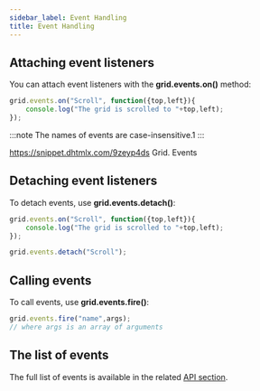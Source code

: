 ```yaml
---
sidebar_label: Event Handling
title: Event Handling
---
```



          

## Attaching event listeners

You can attach event listeners with the <strong>grid.events.on()</strong> method:

~~~js
grid.events.on("Scroll", function({top,left}){
    console.log("The grid is scrolled to "+top,left);
});
~~~

:::note
The names of events are case-insensitive.1
:::

https://snippet.dhtmlx.com/9zeyp4ds	Grid. Events

## Detaching event listeners

To detach events, use <strong>grid.events.detach()</strong>:

~~~js
grid.events.on("Scroll", function({top,left}){
    console.log("The grid is scrolled to "+top,left);
});

grid.events.detach("Scroll");
~~~

## Calling events

To call events, use <strong>grid.events.fire()</strong>:

~~~js
grid.events.fire("name",args);
// where args is an array of arguments
~~~

## The list of events

The full list of events is available in the related [API section](/grid/api/refs/grid_events).


